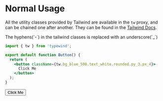 
# Normal Usage

All the utility classes provided by Tailwind are available in the `tw` proxy, and can be chained one after another. They can be found in the [Tailwind Docs](https://tailwindcss.com/docs/utility-first).

<Callout type="info">
  The hyphens(`-`) in the tailwind classes is replaced with an underscore(`_`)
</Callout>

```jsx
import { tw } from 'typewind';

export default function Button() {
  return (
    <button className={tw.bg_blue_500.text_white.rounded.py_3.px_4}>
      Click Me
    </button>
  );
}
```

<CodeOutput>
  <button className="bg-blue-500 text-white rounded py-3 px-4">Click Me</button>
</CodeOutput>
